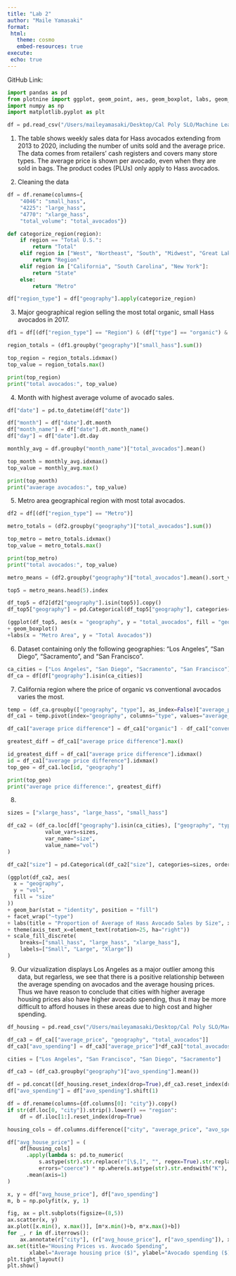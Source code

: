 ```yaml
---
title: "Lab 2"
author: "Maile Yamasaki"
format:
 html:
   theme: cosmo
   embed-resources: true
execute:
 echo: true
---
```

GitHub Link: 

```python
import pandas as pd
from plotnine import ggplot, geom_point, aes, geom_boxplot, labs, geom_bar, facet_wrap, theme, element_text, scale_fill_discrete
import numpy as np
import matplotlib.pyplot as plt

df = pd.read_csv("/Users/maileyamasaki/Desktop/Cal Poly SLO/Machine Learning/Week_2/avocado-updated-2020.csv")
```

1. The table shows weekly sales data for Hass avocados extending from 2013 to 2020, including the number of units sold and the average price. The data comes from retailers’ cash registers and covers many store types. The average price is shown per avocado, even when they are sold in bags. The product codes (PLUs) only apply to Hass avocados.

2. Cleaning the data
```python
df = df.rename(columns={
    "4046": "small_hass",
    "4225": "large_hass",
    "4770": "xlarge_hass",
    "total_volume": "total_avocados"})

def categorize_region(region):
    if region == "Total U.S.":
        return "Total"
    elif region in ["West", "Northeast", "South", "Midwest", "Great Lakes", "Plains", "Midsouth"]:
        return "Region"
    elif region in ["California", "South Carolina", "New York"]:
        return "State"
    else:
        return "Metro"

df["region_type"] = df["geography"].apply(categorize_region)
```

3. Major geographical region selling the most total organic, small Hass avocados in 2017.
```python
df1 = df[(df["region_type"] == "Region") & (df["type"] == "organic") & (df["year"] == 2017)]

region_totals = (df1.groupby("geography")["small_hass"].sum())

top_region = region_totals.idxmax()
top_value = region_totals.max()

print(top_region)
print("total avocados:", top_value)
```

4. Month with highest average volume of avocado sales.
```python
df["date"] = pd.to_datetime(df["date"])

df["month"] = df["date"].dt.month
df["month_name"] = df["date"].dt.month_name()
df["day"] = df["date"].dt.day

monthly_avg = df.groupby("month_name")["total_avocados"].mean()

top_month = monthly_avg.idxmax()
top_value = monthly_avg.max()

print(top_month)
print("avaerage avocados:", top_value)
```

5. Metro area geographical region with most total avocados. 
```python
df2 = df[(df["region_type"] == "Metro")]

metro_totals = (df2.groupby("geography")["total_avocados"].sum())

top_metro = metro_totals.idxmax()
top_value = metro_totals.max()

print(top_metro)
print("total avocados:", top_value)
```

```python
metro_means = (df2.groupby("geography")["total_avocados"].mean().sort_values(ascending=False))

top5 = metro_means.head(5).index

df_top5 = df2[df2["geography"].isin(top5)].copy()
df_top5["geography"] = pd.Categorical(df_top5["geography"], categories=top5)

(ggplot(df_top5, aes(x = "geography", y = "total_avocados", fill = "geography"))
+ geom_boxplot()
+labs(x = "Metro Area", y = "Total Avocados"))
```

6. Dataset containing only the following geographies: "Los Angeles", "San Diego", "Sacramento", and "San Francisco".

```python
ca_cities = ["Los Angeles", "San Diego", "Sacramento", "San Francisco"]
df_ca = df[df["geography"].isin(ca_cities)]
```

7. California region where the price of organic vs conventional avocados varies the most. 
```python
temp = (df_ca.groupby(["geography", "type"], as_index=False)["average_price"].mean())
df_ca1 = temp.pivot(index="geography", columns="type", values="average_price").reset_index()

df_ca1["average price difference"] = df_ca1["organic"] - df_ca1["conventional"]

greatest_diff = df_ca1["average price difference"].max()

id_greatest_diff = df_ca1["average price difference"].idxmax()
id = df_ca1["average price difference"].idxmax()
top_geo = df_ca1.loc[id, "geography"]

print(top_geo)
print("average price difference:", greatest_diff)
```

8. 
```python
sizes = ["xlarge_hass", "large_hass", "small_hass"]

df_ca2 = (df_ca.loc[df["geography"].isin(ca_cities), ["geography", "type"] + sizes].melt(id_vars=["geography", "type"],
            value_vars=sizes,
            var_name="size",
            value_name="vol")
)

df_ca2["size"] = pd.Categorical(df_ca2["size"], categories=sizes, ordered=True)

(ggplot(df_ca2, aes(
  x = "geography",
  y = "vol",
  fill = "size"
))
+ geom_bar(stat = "identity", position = "fill")
+ facet_wrap("~type")
+ labs(title = "Proportion of Average of Hass Avocado Sales by Size", x = "Region of California", y = "Proportion")
+ theme(axis_text_x=element_text(rotation=25, ha="right"))
+ scale_fill_discrete(
    breaks=["small_hass", "large_hass", "xlarge_hass"],
    labels=["Small", "Large", "Xlarge"])
)
```

9.  Our vizualization displays Los Angeles as a major outlier among this data, but regarless, we see that there is a positive relationship between the average spending on avocados and the average housing prices. Thus we have reason to conclude that cities with higher average housing prices also have higher avocado spending, thus it may be more difficult to afford houses in these areas due to high cost and higher spending. 

```python
df_housing = pd.read_csv("/Users/maileyamasaki/Desktop/Cal Poly SLO/Machine Learning/Week_2/med_sale_price.csv", encoding="utf-16", sep="\t")

df_ca3 = df_ca[["average_price", "geography", "total_avocados"]]
df_ca3["avo_spending"] = df_ca3["average_price"]*df_ca3["total_avocados"]

cities = ["Los Angeles", "San Francisco", "San Diego", "Sacramento"]

df_ca3 = (df_ca3.groupby("geography")["avo_spending"].mean())

df = pd.concat([df_housing.reset_index(drop=True),df_ca3.reset_index(drop=True)], axis=1)
df["avo_spending"] = df["avo_spending"].shift(1)

df = df.rename(columns={df.columns[0]: "city"}).copy()
if str(df.loc[0, "city"]).strip().lower() == "region":
    df = df.iloc[1:].reset_index(drop=True)

housing_cols = df.columns.difference(["city", "average_price", "avo_spending"])

df["avg_house_price"] = (
    df[housing_cols]
      .apply(lambda s: pd.to_numeric(
          s.astype(str).str.replace(r"[\$,]", "", regex=True).str.replace("K", ""),
          errors="coerce") * np.where(s.astype(str).str.endswith("K"), 1000, 1))
      .mean(axis=1)
)

x, y = df["avg_house_price"], df["avo_spending"]
m, b = np.polyfit(x, y, 1)

fig, ax = plt.subplots(figsize=(8,5))
ax.scatter(x, y)
ax.plot([x.min(), x.max()], [m*x.min()+b, m*x.max()+b])
for _, r in df.iterrows():
    ax.annotate(r["city"], (r["avg_house_price"], r["avo_spending"]), xytext=(5,5), textcoords="offset points")
ax.set(title="Housing Prices vs. Avocado Spending",
       xlabel="Average housing price ($)", ylabel="Avocado spending ($)")
plt.tight_layout()
plt.show()
```

